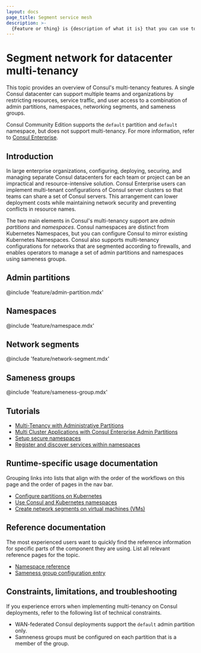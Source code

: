 ```yaml
---
layout: docs
page_title: Segment service mesh
description: >-
  {Feature or thing} is {description of what it is} that you can use to {list of things verbs corresponding to feature permutations}. Learn how {feature} can help you {user goals}.
---
```


# Segment network for datacenter multi-tenancy

This topic provides an overview of Consul's multi-tenancy features. A single Consul datacenter can support multiple teams and organizations by restricting resources, service traffic, and user access to a combination of admin partitions, namespaces, networking segments, and sameness groups.

Consul Community Edition supports the `default` partition and `default` namespace, but does not support multi-tenancy. For more information, refer to [Consul Enterprise](/consul/docs/enterprise).

## Introduction

In large enterprise organizations, configuring, deploying, securing, and managing separate Consul datacenters for each team or project can be an impractical and resource-intensive solution. Consul Enterprise users can implement multi-tenant configurations of Consul server clusters so that teams can share a set of Consul servers. This arrangement can lower deployment costs while maintaining network security and preventing conflicts in resource names.

The two main elements in Consul's multi-tenancy support are _admin partitions_ and _namespaces_. Consul namespaces are distinct from Kubernetes Namespaces, but you can configure Consul to mirror existing Kubernetes Namespaces. Consul also supports multi-tenancy configurations for networks that are segmented according to firewalls, and enables operators to manage a set of admin partitions and namespaces using sameness groups.

## Admin partitions

@include 'feature/admin-partition.mdx'

## Namespaces

@include 'feature/namespace.mdx'

## Network segments

@include 'feature/network-segment.mdx'

## Sameness groups

@include 'feature/sameness-group.mdx'

## Tutorials

- [Multi-Tenancy with Administrative Partitions](/consul/tutorials/enterprise/consul-admin-partitions?utm_source=docs)
- [Multi Cluster Applications with Consul Enterprise Admin Partitions](/consul/tutorials/kubernetes/kubernetes-admin-partitions?utm_source=docs)
- [Setup secure namespaces](/consul/tutorials/namespaces/namespaces-secure-shared-access)
- [Register and discover services within namespaces](/consul/tutorials/namespaces/namespaces-share-datacenter-access)

## Runtime-specific usage documentation

Grouping links into lists that align with the order of the workflows on this page and the order of pages in the nav bar.

- [Configure partitions on Kubernetes](/consul/segment/admin-partition/k8s)
- [Use Consul and Kubernetes namespaces](/consul/segment/namespace/k8s)
- [Create network segments on virtual machines (VMs)](/consul/segment/namespace/vm)

## Reference documentation

The most experienced users want to quickly find the reference information for specific parts of the component they are using. List all relevant reference pages for the topic.

- [Namespace reference](/consul/docs/reference/namespace)
- [Sameness group configuration entry](/reference/config-entry/sameness-group)

## Constraints, limitations, and troubleshooting

If you experience errors when implementing multi-tenancy on Consul deployments, refer to the following list of technical constraints.

- WAN-federated Consul deployments support the `default` admin partition only.
- Samneness groups must be configured on each partition that is a member of the group.
